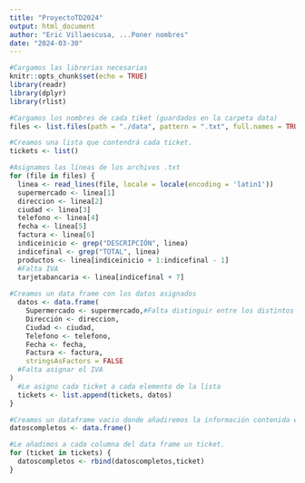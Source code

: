 ```yaml
---
title: "ProyectoTD2024"
output: html_document
author: "Eric Villaescusa, ...Poner nombres"
date: "2024-03-30"
---
```


```r
#Cargamos las librerias necesarias
knitr::opts_chunk$set(echo = TRUE)
library(readr)
library(dplyr)
library(rlist)
```

```r
#Cargamos los nombres de cada tiket (guardados en la carpeta data)
files <- list.files(path = "./data", pattern = ".txt", full.names = TRUE)

#Creamos una lista que contendrá cada ticket.
tickets <- list()

#Asignamos las líneas de los archivos .txt
for (file in files) {
  linea <- read_lines(file, locale = locale(encoding = 'latin1'))
  supermercado <- linea[1]
  direccion <- linea[2]
  ciudad <- linea[3]
  telefono <- linea[4]
  fecha <- linea[5]
  factura <- linea[6]
  indiceinicio <- grep("DESCRIPCIÓN", linea)
  indicefinal <- grep("TOTAL", linea)
  productos <- linea[indiceinicio + 1:indicefinal - 1]
  #Falta IVA
  tarjetabancaria <- linea[indicefinal + 7]
  
#Creamos un data frame con los datos asignados
  datos <- data.frame(
    Supermercado <- supermercado,#Falta distinguir entre los distintos productos porque tienen distintos formatos
    Dirección <- direccion,
    Ciudad <- ciudad,
    Telefono <- telefono,
    Fecha <- fecha,
    Factura <- factura,
    stringsAsFactors = FALSE
  #Falta asignar el IVA
)
  #Le asigno cada ticket a cada elemento de la lista
  tickets <- list.append(tickets, datos)
}

#Creamos un dataframe vacio donde añadiremos la información contenida en cada ticket.
datoscompletos <- data.frame()

#Le añadimos a cada columna del data frame un ticket.
for (ticket in tickets) {
  datoscompletos <- rbind(datoscompletos,ticket)
}

```
 

